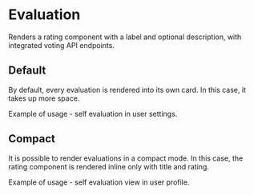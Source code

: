 
<Meta of={stories} />

# Evaluation

Renders a rating component with a label and optional description, with integrated voting API endpoints.

## Default

By default, every evaluation is rendered into its own card. In this case, it takes up more space.

Example of usage - self evaluation in user settings.

<Canvas>
    <Story of={stories.StoryDefault}/>
</Canvas>

## Compact

It is possible to render evaluations in a compact mode. In this case, the rating component is rendered inline only with title and rating.

Example of usage - self evaluation view in user profile.

<Canvas>
    <Story of={stories.StoryCompact}/>
</Canvas>
